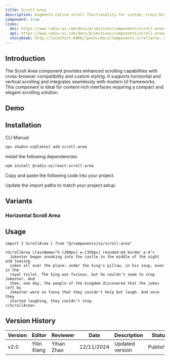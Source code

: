 ```yaml
---
title: Scroll-area
description: Augments native scroll functionality for custom, cross-browser styling.
component: true
links:
  doc: https://www.radix-ui.com/docs/primitives/components/scroll-area
  api: https://www.radix-ui.com/docs/primitives/components/scroll-area#api-reference
  storybook: http://localhost:6006/?path=/docs/components-scrollarea--docs
---
```


## Introduction

The Scroll Area component provides enhanced scrolling capabilities with cross-browser compatibility and custom styling. It supports horizontal and vertical scrolling and integrates seamlessly with modern UI frameworks. This component is ideal for content-rich interfaces requiring a compact and elegant scrolling solution.

## Demo

<ComponentPreview
  name="scroll-area-demo"
  description="A scroll area for vertically scrolling content."
/>

## Installation

<Tabs defaultValue="cli">

<TabsList>
  <TabsTrigger value="cli">CLI</TabsTrigger>
  <TabsTrigger value="manual">Manual</TabsTrigger>
</TabsList>
<TabsContent value="cli">

```bash
npx shadcn-ui@latest add scroll-area
```

</TabsContent>

<TabsContent value="manual">

<Steps>

<Step>Install the following dependencies:</Step>

```bash
npm install @radix-ui/react-scroll-area
```

<Step>Copy and paste the following code into your project.</Step>

<ComponentSource name="scroll-area" />

<Step>Update the import paths to match your project setup.</Step>

</Steps>

</TabsContent>

</Tabs>

## Variants

### Horizontal Scroll Area

<ComponentPreview name="scroll-area-horizontal-demo" />

## Usage

```tsx
import { ScrollArea } from "@/components/ui/scroll-area"
```

```tsx
<ScrollArea className="h-[200px] w-[350px] rounded-md border p-4">
  Jokester began sneaking into the castle in the middle of the night and leaving
  jokes all over the place: under the king's pillow, in his soup, even in the
  royal toilet. The king was furious, but he couldn't seem to stop Jokester. And
  then, one day, the people of the kingdom discovered that the jokes left by
  Jokester were so funny that they couldn't help but laugh. And once they
  started laughing, they couldn't stop.
</ScrollArea>
```

## Version History

| Version | Editor      | Reviewer   | Date       | Description     | Status    |
| ------- | ----------- | ---------- | ---------- | --------------- | --------- |
| v2.0    | Yilin Xiang | Yihan Zhao | 12/11/2024 | Updated version | Published |
